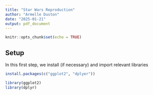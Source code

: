 ```yaml
---
title: "Star Wars Reproduction"
author: "Armelle Duston"
date: "2025-01-21"
output: pdf_document
---
```


```r
knitr::opts_chunk$set(echo = TRUE)
```

## Setup
In this first step, we install (if necessary) and import relevant libraries
```r
install.packages(c("ggplot2", "dplyer"))

library(ggplot2)
library(dplyr)
```

